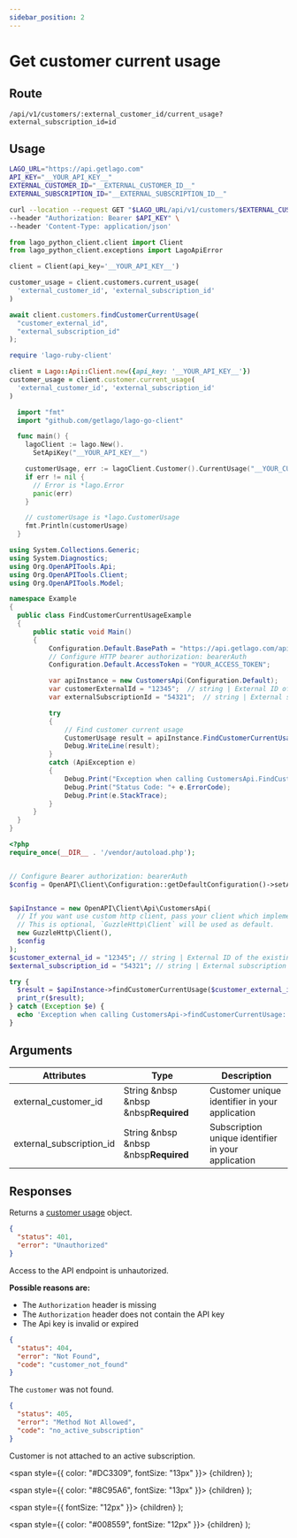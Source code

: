 ```yaml
---
sidebar_position: 2
---
```



# Get customer current usage

## Route

```curl title="GET"
/api/v1/customers/:external_customer_id/current_usage?external_subscription_id=id
```

## Usage

<Tabs groupId="prog-language">
  <TabItem value="curl" label="Curl" default>

  ```bash
  LAGO_URL="https://api.getlago.com"
  API_KEY="__YOUR_API_KEY__"
  EXTERNAL_CUSTOMER_ID="__EXTERNAL_CUSTOMER_ID__"
  EXTERNAL_SUBSCRIPTION_ID="__EXTERNAL_SUBSCRIPTION_ID__"

 curl --location --request GET "$LAGO_URL/api/v1/customers/$EXTERNAL_CUSTOMER_ID/current_usage?external_subscription_id=$EXTERNAL_SUBSCRIPTION_ID" \
  --header "Authorization: Bearer $API_KEY" \
  --header 'Content-Type: application/json'
  ```

  </TabItem>

  <TabItem value="python" label="Python">

  ```python
  from lago_python_client.client import Client
  from lago_python_client.exceptions import LagoApiError

  client = Client(api_key='__YOUR_API_KEY__')

  customer_usage = client.customers.current_usage(
    'external_customer_id', 'external_subscription_id'
  )
  ```

  </TabItem>

  <TabItem value="javascript" label="Javascript">

  ```javascript
  await client.customers.findCustomerCurrentUsage(
    "customer_external_id",
    "external_subscription_id"
  );
  ```

  </TabItem>

  <TabItem value="ruby" label="Ruby">

  ```ruby
  require 'lago-ruby-client'

  client = Lago::Api::Client.new({api_key: '__YOUR_API_KEY__'})
  customer_usage = client.customer.current_usage(
    'external_customer_id', 'external_subscription_id'
  )
  ```

  </TabItem>

  <TabItem value="go" label="Go">

  ```go
    import "fmt"
    import "github.com/getlago/lago-go-client"

    func main() {
      lagoClient := lago.New().
        SetApiKey("__YOUR_API_KEY__")

      customerUsage, err := lagoClient.Customer().CurrentUsage("__YOUR_CUSTOMER_ID__")
      if err != nil {
        // Error is *lago.Error
        panic(err)
      }

      // customerUsage is *lago.CustomerUsage
      fmt.Println(customerUsage)
    }
  ```

  </TabItem>

  <TabItem value="csharp" label="C#">

  ```csharp
using System.Collections.Generic;
using System.Diagnostics;
using Org.OpenAPITools.Api;
using Org.OpenAPITools.Client;
using Org.OpenAPITools.Model;

namespace Example
{
    public class FindCustomerCurrentUsageExample
    {
        public static void Main()
        {
            Configuration.Default.BasePath = "https://api.getlago.com/api/v1";
            // Configure HTTP bearer authorization: bearerAuth
            Configuration.Default.AccessToken = "YOUR_ACCESS_TOKEN";

            var apiInstance = new CustomersApi(Configuration.Default);
            var customerExternalId = "12345";  // string | External ID of the existing customer
            var externalSubscriptionId = "54321";  // string | External subscription ID

            try
            {
                // Find customer current usage
                CustomerUsage result = apiInstance.FindCustomerCurrentUsage(customerExternalId, externalSubscriptionId);
                Debug.WriteLine(result);
            }
            catch (ApiException e)
            {
                Debug.Print("Exception when calling CustomersApi.FindCustomerCurrentUsage: " + e.Message );
                Debug.Print("Status Code: "+ e.ErrorCode);
                Debug.Print(e.StackTrace);
            }
        }
    }
}
  ```

  </TabItem>
  <TabItem value="php" label="PHP">

  ```php
<?php
require_once(__DIR__ . '/vendor/autoload.php');


// Configure Bearer authorization: bearerAuth
$config = OpenAPI\Client\Configuration::getDefaultConfiguration()->setAccessToken('YOUR_ACCESS_TOKEN');


$apiInstance = new OpenAPI\Client\Api\CustomersApi(
    // If you want use custom http client, pass your client which implements `GuzzleHttp\ClientInterface`.
    // This is optional, `GuzzleHttp\Client` will be used as default.
    new GuzzleHttp\Client(),
    $config
);
$customer_external_id = "12345"; // string | External ID of the existing customer
$external_subscription_id = "54321"; // string | External subscription ID

try {
    $result = $apiInstance->findCustomerCurrentUsage($customer_external_id, $external_subscription_id);
    print_r($result);
} catch (Exception $e) {
    echo 'Exception when calling CustomersApi->findCustomerCurrentUsage: ', $e->getMessage(), PHP_EOL;
}
  ```

  </TabItem>
</Tabs>

## Arguments

| Attributes | Type | Description |
| ---------- | ---- | ----------- |
| external_customer_id | String &nbsp &nbsp &nbsp<Required>**Required**</Required> | Customer unique identifier in your application |
| external_subscription_id | String &nbsp &nbsp &nbsp<Required>**Required**</Required> | Subscription unique identifier in your application |

## Responses

<Tabs>
  <TabItem value="200" label="HTTP 200" default>

  Returns a [customer usage](./customer-usage-object) object.

  </TabItem>
    <TabItem value="401" label="HTTP 401">

  ```json
  {
    "status": 401,
    "error": "Unauthorized"
  }
  ```

  Access to the API endpoint is unhautorized.

  **Possible reasons are:**
  * The `Authorization` header is missing
  * The `Authorization` header does not contain the API key
  * The Api key is invalid or expired


  </TabItem>
  <TabItem value="404" label="HTTP 404" default>

  ```json
  {
    "status": 404,
    "error": "Not Found",
    "code": "customer_not_found"
  }
  ```

  The `customer` was not found.

  </TabItem>
  <TabItem value="405" label="HTTP 405">

  ```json
  {
    "status": 405,
    "error": "Method Not Allowed",
    "code": "no_active_subscription"
  }
  ```

  Customer is not attached to an active subscription.
  </TabItem>
</Tabs>


  <span
    style={{
      color: "#DC3309",
      fontSize: "13px"
    }}>
    {children}
  </span>
);

  <span
    style={{
      color: "#8C95A6",
      fontSize: "13px"
    }}>
    {children}
  </span>
);

  <span
    style={{
      fontSize: "12px"
    }}>
    {children}
  </span>
);

  <span
    style={{
      color: "#008559",
      fontSize: "12px"
    }}>
    {children}
  </span>
);

